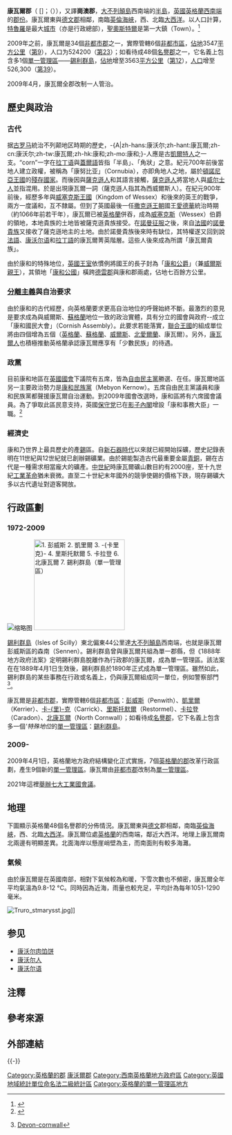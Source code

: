 {{redirect|康沃尔}}
{{noteTA
|G1=UK Places
|G2=Unit
|T=zh-cn:康沃尔郡;zh-hk:康和郡;zh-tw:康瓦爾郡;
|1=zh-cn:康沃尔;zh-hk:康和;zh-tw:康瓦爾;
|2=zh-cn:德文;zh-hk:德雲;zh-tw:德文;
|3=zh:錫利;zh-hant:夕利;
|4=zh-tw:王室;zh-hk:皇室;
}}
{{Infobox England county
|name = 康瓦爾郡
|native_name = Kernow{{kw}}<br />Cornwall{{en}}
|official_name = Cornwall
|image = [[File:Flag_of_Cornwall.svg|180px]]
|image_caption = [[聖皮瑞旗|康沃尔旗帜]]
|motto =
|image_map = [[File:Cornwall_UK_locator_map_2010.svg|200px]]
|status = [[名譽郡|名譽郡]]<br />[[單一管理區|單一管理區]]（2009年開始）
|region = [[西南英格蘭|西南英格蘭]]
|adminhq = [[特魯羅|特魯羅]]
|languages = [[康瓦爾語|康瓦爾語]]、[[英語|英語]]
|iso = GB-CON
|ons = 15
|nuts3 = UKK30
<!---
Area
--->
 |ceremonial_area_rank = 12
 |ceremonial_area= 3,563km²
 |non_metropolitan_area_rank = 9
 |non_metropolitan_area = 3,547km²
<!---
Population
--->
<! ---
Density
--->
 |ethnicity = 99.0% [[白人|白人]]<br />1% 其他
 |council = 康瓦爾郡議會 [http://www.cornwall.gov.uk/ Cornwall.gov.uk]
}}

'''康瓦爾郡'''（{{lang-kw|Kernow}} [{{IPA|ˈkɛrnɔʊ}}]；{{lang-en|Cornwall}}（{{IPA-en|ˈkɔːrnwɔːl|IPA}}）），又譯'''崗澳郡'''，[[大不列顛島|大不列顛島]]西南端的[[半島|半島]]，[[英國|英國]][[英格蘭|英格蘭]][[英格蘭西南|西南端]]的[[英格蘭的郡|郡份]]。康瓦爾東與[[德文郡|德文郡]]相鄰，南臨[[英倫海峽|英倫海峽]]，西、北臨[[大西洋|大西洋]]。以人口計算，[[特魯羅|特魯羅]]是最大[[英國的城市地位|城市]]（亦是行政總部），[[聖奧斯特爾|聖奧斯特爾]]是第一大鎮（Town）。<ref>{{cite web|url=https://businesscornwall.co.uk/news-by-industry/appointments/2020/03/new-high-sheriff-of-cornwall/|title=New High Sheriff of Cornwall|publisher=Business Cornwall|access-date=11 April 2020|archive-date=11 April 2020|archive-url=https://web.archive.org/web/20200411113120/https://businesscornwall.co.uk/news-by-industry/appointments/2020/03/new-high-sheriff-of-cornwall/|url-status=live}}</ref>

2009年之前，康瓦爾是34個[[非都市郡|非都市郡]]之一，實際管轄6個[[非都市區|非都市區]]，[[面積|佔地]]3547[[平方公里|平方公里]]（[[英格蘭的非都市郡列表_(以面積排列)|第9]]），人口为524200（[[英格蘭的非都市郡列表_(以人口排列)|第23]]）；如看待成48個[[名譽郡|名譽郡]]之一，它名義上包含多1個[[單一管理區|單一管理區]]——[[錫利群島|錫利群島]]，[[面積|佔地]]增至3563[[平方公里|平方公里]]（[[英格蘭的名譽郡列表_(以面積排列)|第12]]），[[人口|人口]]增至526,300（[[英格蘭的名譽郡列表_(以人口排列)|第39]]）。

2009年4月，康瓦爾全郡改制一人管治。

== 歷史與政治 ==

=== 古代 ===
据[[古罗马|古罗马]]統治不列颠地区時期的歷史，-{A|zh-hans:康沃尔;zh-hant:康瓦爾;zh-cn:康沃尔;zh-tw:康瓦爾;zh-hk:康和;zh-mo:康和;}-人應是古[[凱爾特人|凱爾特人]]之一支。“corn”一字在[[拉丁语|拉丁语]]與[[蓋爾語|蓋爾語]]皆指「半島」、「角狀」之意。紀元700年前後當地人建立政權，被稱為「康努比亚」（Cornubia），亦即角地人之地，屬於[[頓諾尼亞王國|頓諾尼亞王國]]的[[殘存國家|殘存國家]]。而後因與[[薩克遜人|薩克遜人]]和其語言接觸，[[薩克遜人|薩克遜人]]將當地人與[[威尔士人|威尔士人]]並指混用。於是出現康瓦爾一詞（薩克遜人指其為西威爾斯人）。在紀元900年前後，經歷多年與[[威塞克斯王國|威塞克斯王國]]（Kingdom of Wessex）和後來的英王的戰爭，兩方一度議和，互不隸屬。但到了英國最後一任[[盎格魯-撒克遜英格蘭|撒克遜王朝]]國王[[懺悔者愛德華|愛德華]]統治時期（約1066年前若干年），康瓦爾已被[[英格蘭|英格蘭]]併吞，成為[[威塞克斯|威塞克斯]]（Wessex）伯爵的領地，本地貴族的土地皆被薩克遜貴族接受。在[[諾曼征服英格蘭|諾曼征服]]之後，來自[[法國|法國]]的[[諾曼第王朝|諾曼貴族]]又接收了薩克遜地主的土地。由於諾曼貴族後來時有缺位，其特權遂又回到說[[法語|法語]]、[[康沃尔语|康沃尔语]]和[[拉丁語|拉丁語]]的康瓦爾菁英階層。這些人後來成為所謂「康瓦爾貴族」。

由於康和的特殊地位，[[英國王室|英國王室]]依慣例將國王的長子封為「[[康沃爾公爵|康和公爵]]」（兼[[威爾斯親王|威爾斯親王]]），其領地「[[康沃尔公国|康和公國]]」橫跨[[德雲郡|德雲郡]]與康和郡兩處，佔地七百餘方公里。

=== [[分離主義|分離主義]]與自治要求 ===
由於康和的古代經歷，向英格蘭要求更高自治地位的呼聲始終不斷。最激烈的意見是要求成為與威爾斯、[[蘇格蘭|蘇格蘭]]地位一致的政治實體，具有分立的國會與政府--成立「康和國民大會」（Cornish Assembly）。此要求若能落實，[[聯合王國|聯合王國]]的組成單位將由四個增為五個（[[英格蘭|英格蘭]]、[[蘇格蘭|蘇格蘭]]、[[威爾斯|威爾斯]]、[[北愛爾蘭|北愛爾蘭]]、康瓦爾）。另外，[[康瓦爾人|康瓦爾人]]也積極推動英格蘭承認康瓦爾應享有「少數民族」的待遇。

=== 政黨 ===
目前康和地區在[[英國國會|英國國會]]下議院有五席，皆為[[自由民主黨_(英國)|自由民主黨]]勝選、在任。康瓦爾地區另一主要政治勢力是[[康和之子|康和民族黨]]（Mebyon Kernow）。五席自由民主黨議員和康和民族黨都聲援康瓦爾自治運動。到2009年國會改選時，康和區將有六席國會議員。為了爭取此區民意支持，英國[[英国保守党|保守党]]已在[[影子內閣|影子內閣]]增設「康和事務大臣」一職。<ref>{{cite web|url=http://www.ons.gov.uk/census/2011-census/2011-census-questionnaire-content/question-and-content-recommendations-for-2011/ethnic-group-prioritisation-tool.pdf|title=2011 Census; 2011 census questionnaire content; question and content recommendations for 2011; ethnic group prioritisation tool|pages=20–22|publisher=Office for National Statistics|access-date=15 July 2010|archive-date=10 January 2011|archive-url=https://web.archive.org/web/20110110152326/http://www.ons.gov.uk/census/2011-census/2011-census-questionnaire-content/question-and-content-recommendations-for-2011/ethnic-group-prioritisation-tool.pdf|url-status=live}}</ref>

=== 經濟史 ===
康和乃世界上最具歷史的產[[錫|錫]]區。自[[新石器時代|新石器時代]]以來就已經開始採礦，歷史記錄表明在11世紀與12世紀就已創辦錫礦業。由於錫能製造古代最重要金屬[[青銅|青銅]]，錫在古代是一種需求相當龐大的礦產。[[中世紀|中世紀]]時康瓦爾礦山數目約有2000座，至十九世紀[[工業革命|工業革命]]猶未衰微。直至二十世紀末年國外的競爭使錫的價格下跌，現存錫礦大多以古代遺址對遊客開放。

== 行政區劃 ==

=== 1972-2009 ===
[[File:Wheatfield_behind_a_modern_gate_-_geograph.org.uk_-_198315.jpg|缩略图]]
[[File:CornwallScillyNumbered.png|210px|thumb|left|
1. [[彭威斯|彭威斯]]<br />
2. [[凱里爾|凱里爾]]<br />
3. [[卡里克區|-{卡里克}-]]<br />
4. [[里斯托默爾|里斯托默爾]]<br />
5. [[卡拉登|卡拉登]]<br />
6. [[北康瓦爾|北康瓦爾]]<br />
7. [[錫利群島|錫利群島]]<small>（[[單一管理區|單一管理區]]）</small>
]]

[[錫利群島|錫利群島]]（Isles of Scilly）東北偏東44公里達[[大不列顛島|大不列顛島]]西南端，也就是康瓦爾彭威斯區的森南（Sennen）。錫利群島曾與康瓦爾共組為單一郡縣，但《1888年地方政府法案》定明錫利群島脫離作為行政郡的康瓦爾，成為單一管理區。該法案在在1889年4月1日生效後，錫利群島於1890年正式成為單一管理區。雖然如此，錫利群島的某些事務在行政或名義上，仍與康瓦爾組成同一單位，例如警察部門<ref>{{en}}[http://webarchive.nationalarchives.gov.uk/20081105155104/http://www.devon-cornwall.police.uk/v3/about/index.htm Devon-cornwall]</ref>。

康瓦爾是[[非都市郡|非都市郡]]，實際管轄6個[[非都市區|非都市區]]：[[彭威斯|彭威斯]]（Penwith）、[[凱里爾|凱里爾]]（Kerrier）、[[卡里克區|卡-{里}-克]]（Carrick）、[[里斯托默爾|里斯托默爾]]（Restormel）、[[卡拉登|卡拉登]]（Caradon）、[[北康瓦爾|北康瓦爾]]（North Cornwall）；如看待成[[名譽郡|名譽郡]]，它下名義上包含多一個'''特殊地位''的[[單一管理區|單一管理區]]：[[錫利群島|錫利群島]]。

=== 2009- ===
2009年4月1日，英格蘭地方政府結構變化正式實施，7個[[英格蘭的郡|英格蘭的郡]]改革行政區劃，產生9個新的[[單一管理區|單一管理區]]。康瓦爾由[[非都市郡|非都市郡]]改制為[[單一管理區|單一管理區]]。

2021年這裡[[第47屆七大工業國組織會議|舉辦七大工業國會議]]。

== 地理 ==
下圖顯示英格蘭48個名譽郡的分佈情況。康瓦爾東與[[德文郡|德文]]郡相鄰，南臨[[英倫海峽|英倫海峽]]，西、北臨[[大西洋|大西洋]]。康瓦爾位處[[英格蘭|英格蘭]]的西南端，鄰近大西洋。地理上康瓦爾南北兩邊有明顯差異。北面海岸以懸崖峭壁為主，而南面則有較多海灘。

{{England map H}}
{{Cornwall map}}
{{England map F}}

=== 氣候 ===
由於康瓦爾是在英國南部，相對下氣候較為和暖，下雪次數也不頻密，康瓦爾全年平均氣溫為9.8-12 °C。同時因為近海，雨量也較充足，平均計為每年1051-1290毫米。

[[File:Truro_stmarysst.jpg|thumb]]]]

== 参见 ==
{{Portal box|英格蘭}}
* [[康沃尔肉馅饼|康沃尔肉馅饼]]
* [[康沃尔人|康沃尔人]]
* [[康沃尔语|康沃尔语]]

== 注釋 ==
{{NoteFoot}}

== 參考來源 ==
{{Reflist}}

== 外部連結 ==
{{Commons|Cornwall}}

{{-}}
{{英国行政区划}}
{{England counties}}
{{Celtic Nations}}

{{coord|50.3|N|4.9|W|region:GB_source:enwiki-osgb36(SW9349)|display=title}}

{{DEFAULTSORT:Cornwall}}
[[Category:英格蘭的郡|Category:英格蘭的郡]]
[[Category:康沃爾郡|]]
[[Category:西南英格蘭地方政府區|Category:西南英格蘭地方政府區]]
[[Category:英國地域統計單位命名法二級統計區|Category:英國地域統計單位命名法二級統計區]]
[[Category:英格蘭的單一管理區地方|Category:英格蘭的單一管理區地方]]